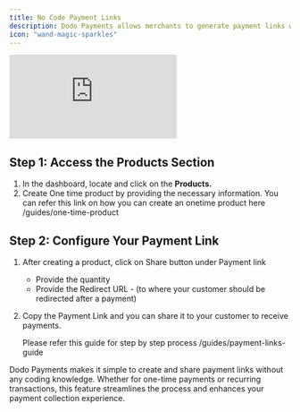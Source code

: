 ```yaml
---
title: No Code Payment Links
description: Dodo Payments allows merchants to generate payment links without writing any code. This guide will walk you through the steps to create and share a payment link effortlessly.
icon: "wand-magic-sparkles"
---
```


<Frame>
    <iframe 
        className="w-full aspect-video rounded-md" 
        src="https://www.youtube.com/embed/OwMjszInCLc"
        title="Setup Your Account | Dodo Payments"
        frameBorder="0"
        allow="accelerometer; autoplay; clipboard-write; encrypted-media; gyroscope; picture-in-picture"
        allowFullScreen
    ></iframe>
</Frame>

## Step 1: Access the Products Section

1. In the dashboard, locate and click on the **Products.**
2. Create One time product by providing the necessary information.
You can refer this link on how you can create an onetime product here
/guides/one-time-product

## Step 2: Configure Your Payment Link

1. After creating a product, click on Share button under Payment link
    - Provide the quantity
    - Provide the Redirect URL - (to where your customer should be redirected after a payment)
2. Copy the Payment Link and you can share it to your customer to receive payments.
    
    Please refer this guide for step by step process
    /guides/payment-links-guide
    

Dodo Payments makes it simple to create and share payment links without any coding knowledge. Whether for one-time payments or recurring transactions, this feature streamlines the process and enhances your payment collection experience.
